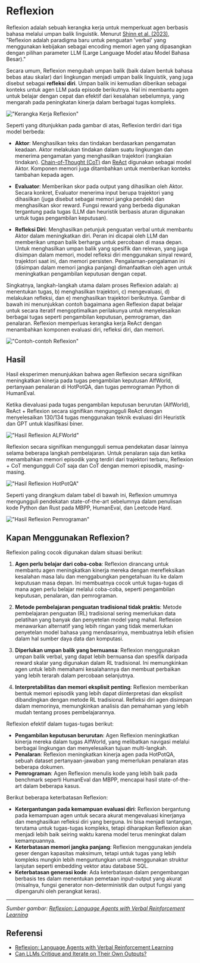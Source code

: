 
# Reflexion

Reflexion adalah sebuah kerangka kerja untuk memperkuat agen berbasis bahasa melalui umpan balik linguistik. Menurut [Shinn et al. (2023)](https://arxiv.org/pdf/2303.11366.pdf), "Reflexion adalah paradigma baru untuk penguatan 'verbal' yang menggunakan kebijakan sebagai encoding memori agen yang dipasangkan dengan pilihan parameter LLM (Large Language Model atau Model Bahasa Besar)."

Secara umum, Reflexion mengubah umpan balik (baik dalam bentuk bahasa bebas atau skalar) dari lingkungan menjadi umpan balik linguistik, yang juga disebut sebagai **refleksi diri**. Umpan balik ini kemudian diberikan sebagai konteks untuk agen LLM pada episode berikutnya. Hal ini membantu agen untuk belajar dengan cepat dan efektif dari kesalahan sebelumnya, yang mengarah pada peningkatan kinerja dalam berbagai tugas kompleks.

!["Kerangka Kerja Reflexion"](../../img/research/reflexion.png)

Seperti yang ditunjukkan pada gambar di atas, Reflexion terdiri dari tiga model berbeda:

- **Aktor**: Menghasilkan teks dan tindakan berdasarkan pengamatan keadaan. Aktor melakukan tindakan dalam suatu lingkungan dan menerima pengamatan yang menghasilkan trajektori (rangkaian tindakan). [Chain-of-Thought (CoT)](https://www.promptingguide.ai/techniques/cot) dan [ReAct](https://www.promptingguide.ai/techniques/react) digunakan sebagai model Aktor. Komponen memori juga ditambahkan untuk memberikan konteks tambahan kepada agen.

- **Evaluator**: Memberikan skor pada output yang dihasilkan oleh Aktor. Secara konkret, Evaluator menerima input berupa trajektori yang dihasilkan (juga disebut sebagai memori jangka pendek) dan menghasilkan skor reward. Fungsi reward yang berbeda digunakan tergantung pada tugas (LLM dan heuristik berbasis aturan digunakan untuk tugas pengambilan keputusan).

- **Refleksi Diri**: Menghasilkan petunjuk penguatan verbal untuk membantu Aktor dalam meningkatkan diri. Peran ini dicapai oleh LLM dan memberikan umpan balik berharga untuk percobaan di masa depan. Untuk menghasilkan umpan balik yang spesifik dan relevan, yang juga disimpan dalam memori, model refleksi diri menggunakan sinyal reward, trajektori saat ini, dan memori persisten. Pengalaman-pengalaman ini (disimpan dalam memori jangka panjang) dimanfaatkan oleh agen untuk meningkatkan pengambilan keputusan dengan cepat.

Singkatnya, langkah-langkah utama dalam proses Reflexion adalah: a) menentukan tugas, b) menghasilkan trajektori, c) mengevaluasi, d) melakukan refleksi, dan e) menghasilkan trajektori berikutnya. Gambar di bawah ini menunjukkan contoh bagaimana agen Reflexion dapat belajar untuk secara iteratif mengoptimalkan perilakunya untuk menyelesaikan berbagai tugas seperti pengambilan keputusan, pemrograman, dan penalaran. Reflexion memperluas kerangka kerja ReAct dengan menambahkan komponen evaluasi diri, refleksi diri, dan memori.

!["Contoh-contoh Reflexion"](../../img/research/reflexion-examples.png)

## Hasil

Hasil eksperimen menunjukkan bahwa agen Reflexion secara signifikan meningkatkan kinerja pada tugas pengambilan keputusan AlfWorld, pertanyaan penalaran di HotPotQA, dan tugas pemrograman Python di HumanEval.

Ketika dievaluasi pada tugas pengambilan keputusan berurutan (AlfWorld), ReAct + Reflexion secara signifikan mengungguli ReAct dengan menyelesaikan 130/134 tugas menggunakan teknik evaluasi diri Heuristik dan GPT untuk klasifikasi biner.

!["Hasil Reflexion ALFWorld"](../../img/research/reflexion-alfworld.png)

Reflexion secara signifikan mengungguli semua pendekatan dasar lainnya selama beberapa langkah pembelajaran. Untuk penalaran saja dan ketika menambahkan memori episodik yang terdiri dari trajektori terbaru, Reflexion + CoT mengungguli CoT saja dan CoT dengan memori episodik, masing-masing.

!["Hasil Reflexion HotPotQA"](../../img/research/reflexion-hotpotqa.png)

Seperti yang dirangkum dalam tabel di bawah ini, Reflexion umumnya mengungguli pendekatan state-of-the-art sebelumnya dalam penulisan kode Python dan Rust pada MBPP, HumanEval, dan Leetcode Hard.

!["Hasil Reflexion Pemrograman"](../../img/research/reflexion-programming.png)

## Kapan Menggunakan Reflexion?

Reflexion paling cocok digunakan dalam situasi berikut:

1. **Agen perlu belajar dari coba-coba**: Reflexion dirancang untuk membantu agen meningkatkan kinerja mereka dengan merefleksikan kesalahan masa lalu dan menggabungkan pengetahuan itu ke dalam keputusan masa depan. Ini membuatnya cocok untuk tugas-tugas di mana agen perlu belajar melalui coba-coba, seperti pengambilan keputusan, penalaran, dan pemrograman.

2. **Metode pembelajaran penguatan tradisional tidak praktis**: Metode pembelajaran penguatan (RL) tradisional sering memerlukan data pelatihan yang banyak dan penyetelan model yang mahal. Reflexion menawarkan alternatif yang lebih ringan yang tidak memerlukan penyetelan model bahasa yang mendasarinya, membuatnya lebih efisien dalam hal sumber daya data dan komputasi.

3. **Diperlukan umpan balik yang bernuansa**: Reflexion menggunakan umpan balik verbal, yang dapat lebih bernuansa dan spesifik daripada reward skalar yang digunakan dalam RL tradisional. Ini memungkinkan agen untuk lebih memahami kesalahannya dan membuat perbaikan yang lebih terarah dalam percobaan selanjutnya.

4. **Interpretabilitas dan memori eksplisit penting**: Reflexion memberikan bentuk memori episodik yang lebih dapat diinterpretasi dan eksplisit dibandingkan dengan metode RL tradisional. Refleksi diri agen disimpan dalam memorinya, memungkinkan analisis dan pemahaman yang lebih mudah tentang proses pembelajarannya.

Reflexion efektif dalam tugas-tugas berikut:

- **Pengambilan keputusan berurutan**: Agen Reflexion meningkatkan kinerja mereka dalam tugas AlfWorld, yang melibatkan navigasi melalui berbagai lingkungan dan menyelesaikan tujuan multi-langkah.
- **Penalaran**: Reflexion meningkatkan kinerja agen pada HotPotQA, sebuah dataset pertanyaan-jawaban yang memerlukan penalaran atas beberapa dokumen.
- **Pemrograman**: Agen Reflexion menulis kode yang lebih baik pada benchmark seperti HumanEval dan MBPP, mencapai hasil state-of-the-art dalam beberapa kasus.

Berikut beberapa keterbatasan Reflexion:

- **Ketergantungan pada kemampuan evaluasi diri**: Reflexion bergantung pada kemampuan agen untuk secara akurat mengevaluasi kinerjanya dan menghasilkan refleksi diri yang berguna. Ini bisa menjadi tantangan, terutama untuk tugas-tugas kompleks, tetapi diharapkan Reflexion akan menjadi lebih baik seiring waktu karena model terus meningkat dalam kemampuannya.
- **Keterbatasan memori jangka panjang**: Reflexion menggunakan jendela geser dengan kapasitas maksimum, tetapi untuk tugas yang lebih kompleks mungkin lebih menguntungkan untuk menggunakan struktur lanjutan seperti embedding vektor atau database SQL.
- **Keterbatasan generasi kode**: Ada keterbatasan dalam pengembangan berbasis tes dalam menentukan pemetaan input-output yang akurat (misalnya, fungsi generator non-deterministik dan output fungsi yang dipengaruhi oleh perangkat keras).

---

*Sumber gambar: [Reflexion: Language Agents with Verbal Reinforcement Learning](https://arxiv.org/pdf/2303.11366.pdf)*

## Referensi

- [Reflexion: Language Agents with Verbal Reinforcement Learning](https://arxiv.org/pdf/2303.11366.pdf)
- [Can LLMs Critique and Iterate on Their Own Outputs?](https://evjang.com/2023/03/26/self-reflection.html)
